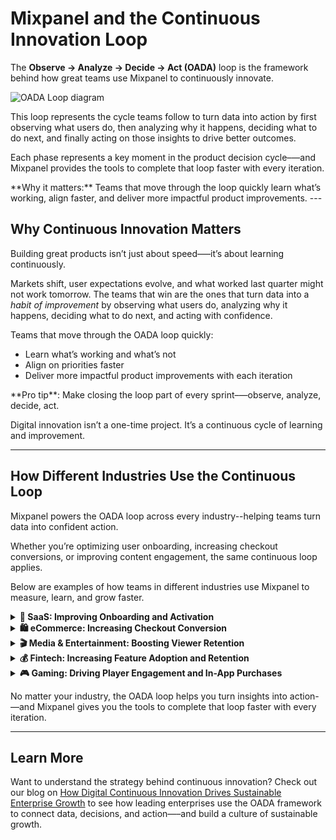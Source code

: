 
# Mixpanel and the Continuous Innovation Loop
The **Observe → Analyze → Decide → Act (OADA)** loop is the framework behind how great teams use Mixpanel to continuously innovate.

![OADA Loop diagram](/oada-loop-detail.png)

This loop represents the cycle teams follow to turn data into action by first observing what users do, then analyzing why it happens, deciding what to do next, and finally acting on those insights to drive better outcomes.

Each phase represents a key moment in the product decision cycle–—and Mixpanel provides the tools to complete that loop faster with every iteration.

<Callout type="info">
**Why it matters:** Teams that move through the loop quickly learn what’s working, align faster, and deliver more impactful product improvements.
</Callout>
---

## Why Continuous Innovation Matters

Building great products isn’t just about speed—–it’s about learning continuously.

Markets shift, user expectations evolve, and what worked last quarter might not work tomorrow. The teams that win are the ones that turn data into a *habit of improvement* by observing what users do, analyzing why it happens, deciding what to do next, and acting with confidence.

Teams that move through the OADA loop quickly:
- Learn what’s working and what’s not
- Align on priorities faster
- Deliver more impactful product improvements with each iteration

<Callout type="info">
**Pro tip**: Make closing the loop part of every sprint–—observe, analyze, decide, act.
</Callout>

Digital innovation isn’t a one-time project. It’s a continuous cycle of learning and improvement.

---

## How Different Industries Use the Continuous Loop

Mixpanel powers the OADA loop across every industry--helping teams turn data into confident action. 

Whether you’re optimizing user onboarding, increasing checkout conversions, or improving content engagement, the same continuous loop applies. 

Below are examples of how teams in different industries use Mixpanel to measure, learn, and grow faster.

<details>
<summary style={{ fontSize: '1.15rem', fontWeight: 600 }}><strong>💼 SaaS: Improving Onboarding and Activation</strong></summary>

<br></br>A SaaS team observes where new users drop off during onboarding, analyzes key behaviors to uncover friction points, decides which improvements will reduce time-to-value, and acts by testing guided experiences that drive activation and retention.

---

**Observe** <br></br>
The team monitors early-user activity using **Session Replay**, **Heatmaps**, and **Autocapture** to see how new users interact with the onboarding flow: *Account Created → Tutorial Completed → Key Action Taken*. They set up **Alerts** to track sudden drops in completion.

---

**Analyze** <br></br>
Using **Funnels**, **Flows**, and **Cohorts**, the team identifies where users are stalling and compares completion across personas. Behavioral trends show that users who skip the advanced configuration step activate faster.

| Tool | Observation | Insight |
|------|--------------|----------|
| **Funnels & Flows** | 45% drop-off between “Account Created” and “Tutorial Completed” | Users struggle with early onboarding complexity. |
| **Cohorts** | Different activation rates by persona | Simpler onboarding correlates with higher early success. |
| **Session Replay** | Confusion at advanced setup screens | Users hesitate when asked to complete optional steps too soon. |

---

**Decide** <br></br>
The team uses **Metric Trees** to understand which metrics--like “First Value Reached”--drive long-term retention. They decide to move optional setup later in the journey and emphasize the first “aha” moment sooner.

---

**Act** <br></br>
They test this change through **Experiments**, rolling out a new guided flow to a subset of users. When the experiment shows faster activation and higher retention, they launch it to all users using **Feature Flags**.

---

**✨ Result:** Activation improves 15%, and new users reach value faster with fewer drop-offs.
<br></br>
</details>



<details>
<summary style={{ fontSize: '1.15rem', fontWeight: 600 }}><strong>🛍️ eCommerce: Increasing Checkout Conversion</strong></summary>

<br></br>An eCommerce team observes shopper behavior throughout checkout, analyzes patterns to uncover mobile friction, decides which optimizations will improve conversion, and acts by testing streamlined checkout designs.

---

**Observe** <br></br>
Using **Session Replay**, **Heatmaps**, and **Autocapture**, the team tracks the path from *Product Viewed → Added to Cart → Checkout Started → Purchase Completed* to see where users abandon the flow.  

---

**Analyze** <br></br>
Through **Funnels**, **Cohorts**, and **Retention**, the team identifies a 40% drop-off at payment on mobile devices.  

| Tool | Observation | Insight |
|------|--------------|----------|
| **Funnels** | 40% mobile drop-off at payment | Checkout fields are too dense for mobile screens. |
| **Session Replay & Heatmaps** | Users zoom and misclick on payment fields | UI not optimized for mobile input. |

---

**Decide** <br></br>
The team leverages **Metric Trees** to link checkout completion to revenue impact. They decide to simplify payment forms and surface the most-used payment options first.

---

**Act** <br></br>
They deploy a **Feature Flag** to release the redesigned checkout to 50% of traffic and use **Experiments** to confirm conversion improvements before rolling it out universally.

---

**✨ Result:** Checkout completion rises 20%, and mobile shoppers complete purchases faster with fewer errors.
<br></br>
</details>



<details>
<summary style={{ fontSize: '1.15rem', fontWeight: 600 }}><strong>🎬 Media & Entertainment: Boosting Viewer Retention</strong></summary>

<br></br>A streaming platform observes viewer engagement across content, analyzes which experiences retain audiences, decides how to personalize recommendations, and acts by iterating on what drives continued watching.

---

**Observe** <br></br>
The team uses **Session Replay**, **Autocapture**, and **Alerts** to track *Episode Started → Episode Completed → Next Episode Started* events, identifying drop-offs by series and genre.

---

**Analyze** <br></br>
They turn to **Retention** and **Cohorts** to learn which viewers come back.  **Funnels & Flows** show most viewers stop after Episode 2, and qualitative data confirms weak recommendations at that point.

| Tool | Observation | Insight |
|------|--------------|----------|
| **Retention & Cohorts** | Only 30% return for Episode 3 | Low content continuity beyond early episodes. |
| **Funnels & Flows** | Drop-off after Episode 2 | Weak recommendations between episodes. |

---

**Decide** <br></br>
Using **Metric Trees**, the team connects “Episode Completion Rate” to “Viewer Retention.”  They decide to insert a personalized “Up Next” prompt and ratings flow to strengthen recommendations.

---

**Act** <br></br>
They run an **Experiment** on the "Up Next" prompt. After positive results that indicate viewers who see the new recommendations have longer sessions and higher continuation rates, they expand rollout to all viewers using **Feature Flags**.


---

**✨ Result:** Viewer retention improves 25%, with stronger engagement across new series launches.
<br></br>
</details>



<details>
<summary style={{ fontSize: '1.15rem', fontWeight: 600 }}><strong>💰 Fintech: Increasing Feature Adoption and Retention</strong></summary>

<br></br>A fintech product team observes user engagement with budgeting tools, analyzes setup friction, decides how to improve adoption, and acts by optimizing flows that drive retention.

---

**Observe** <br></br>
They track customer actions with **Session Replay** and **Autocapture**, focusing on *Account Linked → Budget Created → Spending Reviewed → Budget Adjusted*. **Alerts** notify them of sudden drops in budget creation.

---

**Analyze** <br></br>
Using **Funnels**, **Cohorts**, and **Retention**, they find that users linking smaller financial institutions often fail to complete setup.  

| Tool | Observation | Insight |
|------|--------------|----------|
| **Funnels & Cohorts** | Users stop after linking a bank account | Authentication errors block progress. |
| **Retention Reports** | Users who finish setup return 2× more often | Early success predicts long-term retention. |

---

**Decide** <br></br>
The team uses **Metric Trees** to link budgeting feature adoption to retention KPIs. They decide to improve error handling and prompt users to set alerts immediately after creating a budget.

---

**Act** <br></br>
They run an **Experiment** on a new “Set Alert” flow. After positive results, they expand rollout to all customers using **Feature Flags**.

---

**✨ Result:** Budget feature adoption increases 30%, and retention rises 15% as users set up alerts sooner.
<br></br>
</details>



<details>
<summary style={{ fontSize: '1.15rem', fontWeight: 600 }}><strong>🎮 Gaming: Driving Player Engagement and In-App Purchases</strong></summary>

<br></br>A gaming studio observes player behavior across levels, analyzes progression data to uncover friction, decides what changes will improve engagement, and acts by launching prompts that drive completion and purchases.

---

**Observe** <br></br>
The team uses **Session Replay**, **Heatmaps**, and **Autocapture** to track *Level Started → Level Completed → In-App Purchase Made*, identifying the points where players churn.

---

**Analyze** <br></br>
They turn to **Funnels** and **Cohorts** on player feedback to understand why drop-offs occur.  Players who use “Power-Ups” progress faster, and replays show many ignore in-game hint icons.

| Tool | Observation | Insight |
|------|--------------|----------|
| **Funnels & Cohorts** | High player drop-off after Level 3 | Repeated failures at one level lead to early churn. |
| **Session Replay & Heatmaps** | Players miss hint icons | Poor visual placement of key gameplay aids. |

---

**Decide** <br></br>
Using **Metric Trees**, the team links early-level completions to retention and in-app purchases. They decide to introduce Power-Up tutorials earlier to help players progress.

---

**Act** <br></br>
They run an **Experiment** on a new “Use Power-Up” tutorial and measure results. When they see improved completion and monetization metrics, they expand it to all players using **Feature Flags**.

---

**✨ Result:** Level completion improves 35%, and in-app purchases increase 20%, driving sustained engagement.
<br></br>
</details>

No matter your industry, the OADA loop helps you turn insights into action-—and Mixpanel gives you the tools to complete that loop faster with every iteration.

---

## Learn More

Want to understand the strategy behind continuous innovation? Check out our blog on [How Digital Continuous Innovation Drives Sustainable Enterprise Growth](https://mixpanel.com/blog/digital-continuous-innovation/) to see how leading enterprises use the OADA framework to connect data, decisions, and action—–and build a culture of sustainable growth.
